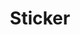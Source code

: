 ---
title: Sticker
published: 2022-02-03
description: ''
image: '0.png'
tags: [illu]
category: 'misc'
draft: false 
---